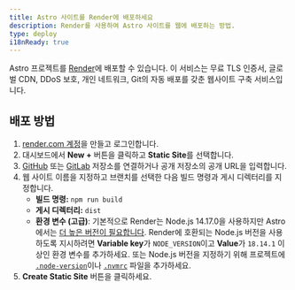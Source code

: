 ```yaml
---
title: Astro 사이트를 Render에 배포하세요
description: Render를 사용하여 Astro 사이트를 웹에 배포하는 방법.
type: deploy
i18nReady: true
---
```


Astro 프로젝트를 [Render](https://render.com/)에 배포할 수 있습니다. 이 서비스는 무료 TLS 인증서, 글로벌 CDN, DDoS 보호, 개인 네트워크, Git의 자동 배포를 갖춘 웹사이트 구축 서비스입니다.

## 배포 방법

1. [render.com 계정](https://dashboard.render.com/)을 만들고 로그인합니다.
2. 대시보드에서 **New +** 버튼을 클릭하고 **Static Site**를 선택합니다.
3. [GitHub](https://github.com/) 또는 [GitLab](https://about.gitlab.com/) 저장소를 연결하거나 공개 저장소의 공개 URL을 입력합니다.
4. 웹 사이트 이름을 지정하고 브랜치를 선택한 다음 빌드 명령과 게시 디렉터리를 지정합니다.
   - **빌드 명령:** `npm run build`
   - **게시 디렉터리:** `dist`
   - **환경 변수 (고급)**: 기본적으로 Render는 Node.js 14.17.0을 사용하지만 Astro에서는 [더 높은 버전이 필요합니다](/ko/install/auto/#요구사항). Render에 호환되는 Node.js 버전을 사용하도록 지시하려면 **Variable key**가 `NODE_VERSION`이고 **Value**가 `18.14.1` 이상인 환경 변수를 추가하세요. 또는 Node.js 버전을 지정하기 위해 프로젝트에 [`.node-version`](https://render.com/docs/node-version)이나 [`.nvmrc`](https://render.com/docs/node-version) 파일을 추가하세요.
5. **Create Static Site** 버튼을 클릭하세요.
